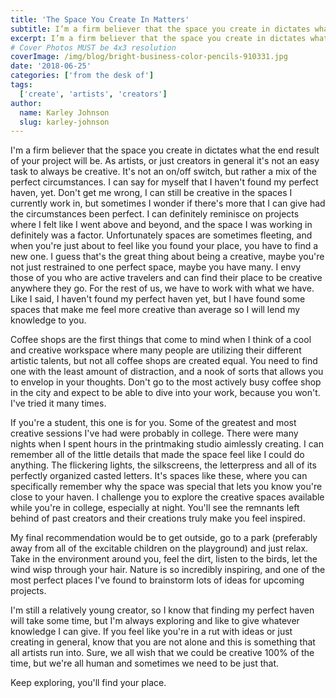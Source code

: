 ```yaml
---
title: 'The Space You Create In Matters'
subtitle: I’m a firm believer that the space you create in dictates what the end result of your project will be.
excerpt: I’m a firm believer that the space you create in dictates what the end result of your project will be.
# Cover Photos MUST be 4x3 resolution
coverImage: /img/blog/bright-business-color-pencils-910331.jpg
date: '2018-06-25'
categories: ['from the desk of']
tags:
  ['create', 'artists', 'creators']
author:
  name: Karley Johnson
  slug: karley-johnson
---
```

I'm a firm believer that the space you create in dictates what the end result of your project will be. As artists, or just creators in general it's not an easy task to always be creative. It's not an on/off switch, but rather a mix of the perfect circumstances. I can say for myself that I haven't found my perfect haven, yet. Don't get me wrong, I can still be creative in the spaces I currently work in, but sometimes I wonder if there's more that I can give had the circumstances been perfect. I can definitely reminisce on projects where I felt like I went above and beyond, and the space I was working in definitely was a factor. Unfortunately spaces are sometimes fleeting, and when you're just about to feel like you found your place, you have to find a new one. I guess that's the great thing about being a creative, maybe you're not just restrained to one perfect space, maybe you have many. I envy those of you who are active travelers and can find their place to be creative anywhere they go. For the rest of us, we have to work with what we have. Like I said, I haven't found my perfect haven yet, but I have found some spaces that make me feel more creative than average so I will lend my knowledge to you.

Coffee shops are the first things that come to mind when I think of a cool and creative workspace where many people are utilizing their different artistic talents, but not all coffee shops are created equal. You need to find one with the least amount of distraction, and a nook of sorts that allows you to envelop in your thoughts. Don't go to the most actively busy coffee shop in the city and expect to be able to dive into your work, because you won't. I've tried it many times.

If you're a student, this one is for you. Some of the greatest and most creative sessions I've had were probably in college. There were many nights when I spent hours in the printmaking studio aimlessly creating. I can remember all of the little details that made the space feel like I could do anything. The flickering lights, the silkscreens, the letterpress and all of its perfectly organized casted letters. It's spaces like these, where you can specifically remember why the space was special that lets you know you're close to your haven. I challenge you to explore the creative spaces available while you're in college, especially at night. You'll see the remnants left behind of past creators and their creations truly make you feel inspired.

My final recommendation would be to get outside, go to a park (preferably away from all of the excitable children on the playground) and just relax. Take in the environment around you, feel the dirt, listen to the birds, let the wind wisp through your hair. Nature is so incredibly inspiring, and one of the most perfect places I've found to brainstorm lots of ideas for upcoming projects.

I'm still a relatively young creator, so I know that finding my perfect haven will take some time, but I'm always exploring and like to give whatever knowledge I can give. If you feel like you're in a rut with ideas or just creating in general, know that you are not alone and this is something that all artists run into. Sure, we all wish that we could be creative 100% of the time, but we're all human and sometimes we need to be just that.

Keep exploring, you'll find your place.